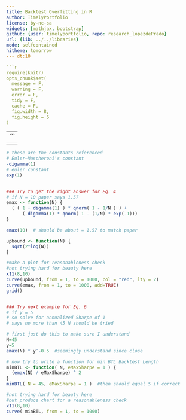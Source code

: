 ```yaml
---
title: Backtest Overfitting in R
author: TimelyPortfolio
license: by-nc-sa
widgets: [mathjax, bootstrap]
github: {user: timelyportfolio, repo: research_lopezdePrado}
url: {lib: ../../libraries}
mode: selfcontained
hitheme: tomorrow
--- dt:10

```r
require(knitr)
opts_chunk$set(
  message = F,
  warning = F,
  error = F,
  tidy = F,
  cache = F,
  fig.width = 8,
  fig.height = 5
)
```

---
```

<blockquote> Bailey, David H. and Borwein, Jonathan M. and Lopez de Prado,
   Marcos and Zhu, Qiji Jim
 Pseudo-Mathematics and Financial Charlatanism:
   The Effects of Backtest Overfitting on Out-of-Sample Performance
 October 7, 2013
 Available at SSRN: http://ssrn.com/abstract=2308659
   or http://dx.doi.org/10.2139/ssrn.2308659
</blockquote>
---
```r
# these are the constants referenced
# Euler–Mascheroni's constant
-digamma(1)
# euler constant
exp(1)

  
### Try to get the right answer for Eq. 4
# if N = 10 paper says 1.57
emax <- function(N) {
  ( ( 1 + digamma(1) ) * qnorm( 1 - 1/N ) ) +  
      (-digamma(1) * qnorm( 1 - (1/N) * exp(-1)))
}

emax(10)  # should be about = 1.57 to match paper

upbound <- function(N) {
  sqrt(2*log(N))
}

#make a plot for reasonableness check
#not trying hard for beauty here
x11(8,10)
curve(upbound, from = 1, to = 1000, col = "red", lty = 2)
curve(emax, from = 1, to = 1000, add=TRUE)
grid()


### Try next example for Eq. 6
# if y = 5
# so solve for annualized Sharpe of 1
# says no more than 45 N should be tried

# first just do this to make sure I understand
N=45
y=5
emax(N) * y^-0.5  #seemingly understand since close

# now try to write a function for min BTL Backtest Length
minBTL <- function( N, eMaxSharpe = 1 ) {
  (emax(N) / eMaxSharpe) ^ 2
}
minBTL( N = 45, eMaxSharpe = 1 )  #then should equal 5 if correct

#not trying hard for beauty here
#but produce chart for a reasonableness check
x11(8,10)
curve( minBTL, from = 1, to = 1000)
```
